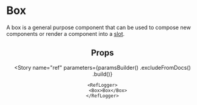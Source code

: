 
<Meta
    title="Content/Box"
    id="box"
    component={InnerBox}
/>

# Box

A box is a general purpose component that can be used to compose new components or render a component into a [slot](?path=/docs/getting-started-slots--page).

<Header
    usage="import { Button } from @orbit-ui/react-components"
    githubPath="/packages/react-components/src/box/src"
/>

## Props

<ArgsTable of={InnerBox} />

<Story
    name="ref"
    parameters={paramsBuilder()
        .excludeFromDocs()
        .build()}
>
    <RefLogger>
        <Box>Box</Box>
    </RefLogger>
</Story>
